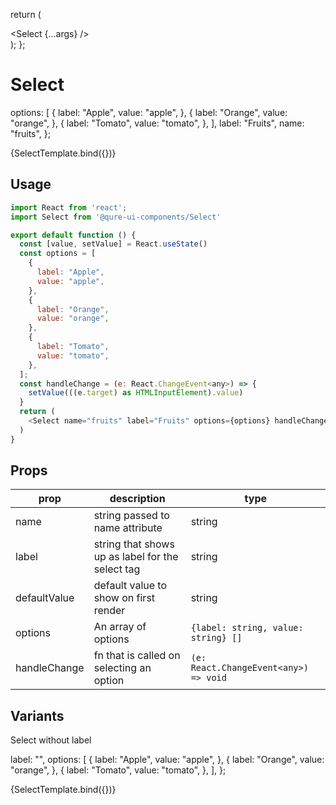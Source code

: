 
  return (
    <div className="w-full max-w-xs mx-auto">
      <Select {...args} />
    </div>
  );
};

<Meta title="Form/Select" />

# Select


  options: [
    {
      label: "Apple",
      value: "apple",
    },
    {
      label: "Orange",
      value: "orange",
    },
    {
      label: "Tomato",
      value: "tomato",
    },
  ],
  label: "Fruits",
  name: "fruits",
};

<Canvas>
  <Story name="Select" args={{ ...simpleSelectArgs }} argTypes={argTypes}>
    {SelectTemplate.bind({})}
  </Story>
</Canvas>

## Usage

```javascript
import React from 'react';
import Select from '@qure-ui-components/Select'

export default function () {
  const [value, setValue] = React.useState()
  const options = [
    {
      label: "Apple",
      value: "apple",
    },
    {
      label: "Orange",
      value: "orange",
    },
    {
      label: "Tomato",
      value: "tomato",
    },
  ];
  const handleChange = (e: React.ChangeEvent<any>) => {
    setValue(((e.target) as HTMLInputElement).value)
  }
  return (
    <Select name="fruits" label="Fruits" options={options} handleChange={handleChange} />
  )
}
```

## Props

<div style={{overflowX: 'auto'}}>

| prop         | description                                      | type                                  |
| ------------ | ------------------------------------------------ | ------------------------------------- |
| name         | string passed to name attribute                  | string                                |
| label        | string that shows up as label for the select tag | string                                |
| defaultValue | default value to show on first render            | string                                |
| options      | An array of options                              | `{label: string, value: string} []`   |
| handleChange | fn that is called on selecting an option         | `(e: React.ChangeEvent<any>) => void` |

</div>

## Variants

Select without label

  label: "",
  options: [
    {
      label: "Apple",
      value: "apple",
    },
    {
      label: "Orange",
      value: "orange",
    },
    {
      label: "Tomato",
      value: "tomato",
    },
  ],
};

<Canvas>
  <Story
    name="Select With No Label"
    args={{ ...noLabelArgs }}
    argTypes={argTypes}
  >
    {SelectTemplate.bind({})}
  </Story>
</Canvas>

